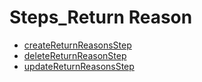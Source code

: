 
# Steps\_Return Reason

- [createReturnReasonsStep](../Steps_Return_Reason/functions/core_flows.Return_Reason.Steps_Return_Reason.createReturnReasonsStep/page.mdx)
- [deleteReturnReasonStep](../Steps_Return_Reason/functions/core_flows.Return_Reason.Steps_Return_Reason.deleteReturnReasonStep/page.mdx)
- [updateReturnReasonsStep](../Steps_Return_Reason/functions/core_flows.Return_Reason.Steps_Return_Reason.updateReturnReasonsStep/page.mdx)
